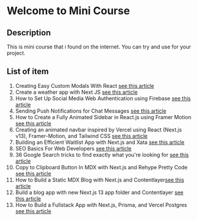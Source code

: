 # Welcome to Mini Course

## Description

This is mini course that i found on the internet. You can try and use for your project.

## List of item

1. Creating Easy Custom Modals With React [see this article](https://blog.openreplay.com/creating-easy-custom-modals-with-react/)
2. Create a weather app with Next JS [see this article](https://blog.openreplay.com/creating-a-weather-app-with-nextjs/)
3. How to Set Up Social Media Web Authentication using Firebase [see this article](https://www.freecodecamp.org/news/social-media-based-web-authentication-with-firebase/)
4. Sending Push Notifications for Chat Messages [see this article](https://medium.com/firebase-developers/ios-swift-send-a-push-notification-when-firebase-chat-message-is-sent-2ec0e6e412ac)
5. How to Create a Fully Animated Sidebar in React.js using Framer Motion [see this article](https://www.freecodecamp.org/news/create-a-fully-animated-sidebar/?ref=dailydev)
6. Creating an animated navbar inspired by Vercel using React (Next.js v13), Framer-Motion, and Tailwind CSS [see this article](https://dev.to/asheeshh/creating-an-animated-navbar-inspired-by-vercel-for-my-personal-site-using-react-nextjs-v13-framer-motion-and-tailwind-css-7ki)
7. Building an Efficient Waitlist App with Next.js and Xata [see this article](https://hackernoon.com/building-an-efficient-waitlist-app-with-nextjs-and-xata?source=rss&ref=dailydev)
8. SEO Basics For Web Developers [see this article](https://blog.openreplay.com/seo-basics-for-web-developers/?ref=dailydev)
9. 36 Google Search tricks to find exactly what you're looking for [see this article](https://zapier.com/blog/advanced-google-search-tricks/)
10. Copy to Clipboard Button In MDX with Next.js and Rehype Pretty Code [see this article](https://claritydev.net/blog/copy-to-clipboard-button-nextjs-mdx-rehype)
11. How to Build a Static MDX Blog with Next.js and Contentlayer[see this article](https://www.kozhuhds.com/blog/how-to-build-a-static-mdx-blog-with-nextjs-and-contentlayer)
12. Build a blog app with new Next.js 13 app folder and Contentlayer [see this article](https://dev.to/arshadyaseen/build-a-blog-app-with-new-nextjs-13-app-folder-and-contentlayer-2d6h)
13. How to Build a Fullstack App with Next.js, Prisma, and Vercel Postgres [see this article](https://vercel.com/guides/nextjs-prisma-postgres)
